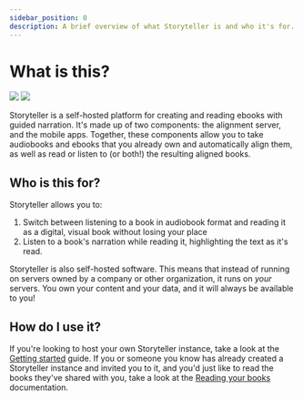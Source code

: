 ```yaml
---
sidebar_position: 0
description: A brief overview of what Storyteller is and who it's for.
---
```


# What is this?

<div
  style={{
    display: "flex",
    margin: "32px 0",
    gap: "60px",
    overflowX: "scroll",
  }}
>
  <img
    style={{ height: "500px", borderRadius: "16px" }}
    src="/storyteller/img/league-of-dragons-text.png"
  />
  <img
    style={{ height: "500px", borderRadius: "16px" }}
    src="/storyteller/img/league-of-dragons-audio.png"
  />
</div>

Storyteller is a self-hosted platform for creating and reading ebooks with
guided narration. It's made up of two components: the alignment server, and the
mobile apps. Together, these components allow you to take audiobooks and ebooks
that you already own and automatically align them, as well as read or listen to
(or both!) the resulting aligned books.

## Who is this for?

Storyteller allows you to:

1. Switch between listening to a book in audiobook format and reading it as a
   digital, visual book without losing your place
2. Listen to a book's narration while reading it, highlighting the text as it's
   read.

Storyteller is also self-hosted software. This means that instead of running on
servers owned by a company or other organization, it runs on _your_ servers. You
own your content and your data, and it will always be available to you!

## How do I use it?

If you're looking to host your own Storyteller instance, take a look at the
[Getting started](/docs/getting-started) guide. If you or someone you know has
already created a Storyteller instance and invited you to it, and you'd just
like to read the books they've shared with you, take a look at the
[Reading your books](/docs/category/reading-your-books) documentation.
